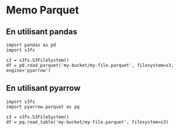 # Memo Parquet  

## En utilisant pandas

```
import pandas as pd
import s3fs

s3 = s3fs.S3FileSystem()
df = pd.read_parquet('my-bucket/my-file.parquet', filesystem=s3, engine='pyarrow')

```

## En utilisant pyarrow

```
import s3fs
import pyarrow.parquet as pq

s3 = s3fs.S3FileSystem()
df = pq.read_table('my-bucket/my-file.parquet', filesystem=s3)
```